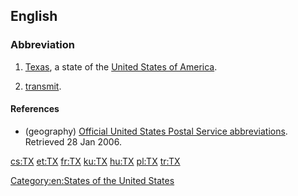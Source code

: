 {{also|tx}}
==English==

{{wikipedia}}

===Abbreviation===
{{rfc-header|Abbreviation}}
{{head|en|abbreviation}}

# {{context|geography|lang=en}} [[Texas]], a state of the [[United States of America]].
# {{context|electronics|lang=en}} [[transmit]].

====References====
* (geography) [http://www.usps.com/ncsc/lookups/abbreviations.html Official United States Postal Service abbreviations]. Retrieved 28 Jan 2006.

[[Category:en:States of the United States]]

[[cs:TX]]
[[et:TX]]
[[fr:TX]]
[[ku:TX]]
[[hu:TX]]
[[pl:TX]]
[[tr:TX]]